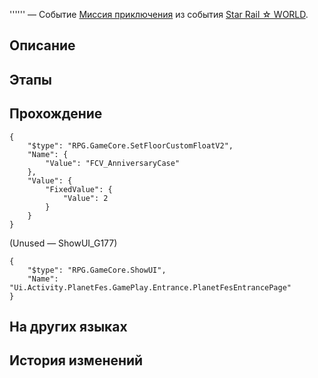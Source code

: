 {{Дополнить|Диалоги.}}
{{Миссия Инфобокс
|id              = 8032203
|Название        = 
|Изображение     = Миссия Освоения .png
|Тип             = Миссия приключения
|События         = Star Rail ☆ WORLD
|Глава           = 
|Условия         = 
|Персонажи       = Первопроходец
|СтартЛокация    = Вагон для вечеринок
|Мир             = Звёздный экспресс
|Локации         = Вагон для вечеринок
|Предыдущая      = 
|Следующая       = 
|Награды         = 
}}
'''''' — Событие [[Миссия приключения]] из события [[Star Rail ☆ WORLD]].

==Описание==
{{Описание|<!--официальное описание из Перекрёстка судеб-->}}

==Этапы==


==Прохождение==
{{Дополнить}}

<pre>{
	"$type": "RPG.GameCore.SetFloorCustomFloatV2",
	"Name": {
		"Value": "FCV_AnniversaryCase"
	},
	"Value": {
		"FixedValue": {
			"Value": 2
		}
	}
}</pre>
;(Unused &mdash; ShowUI_G177)
<pre>{
	"$type": "RPG.GameCore.ShowUI",
	"Name": "Ui.Activity.PlanetFes.GamePlay.Entrance.PlanetFesEntrancePage"
}</pre>
{{Диалог Конец}}

==На других языках==
{{На других языках
|en   = 
|zhs  = 
|zht  = 
|ja   = 
|ko   = 
|es   = 
|fr   = 
|ru   = 
|th   = 
|vi   = 
|de   = 
|id   = 
|pt   = 
}}

==История изменений==
{{История изменений|3.2}}
